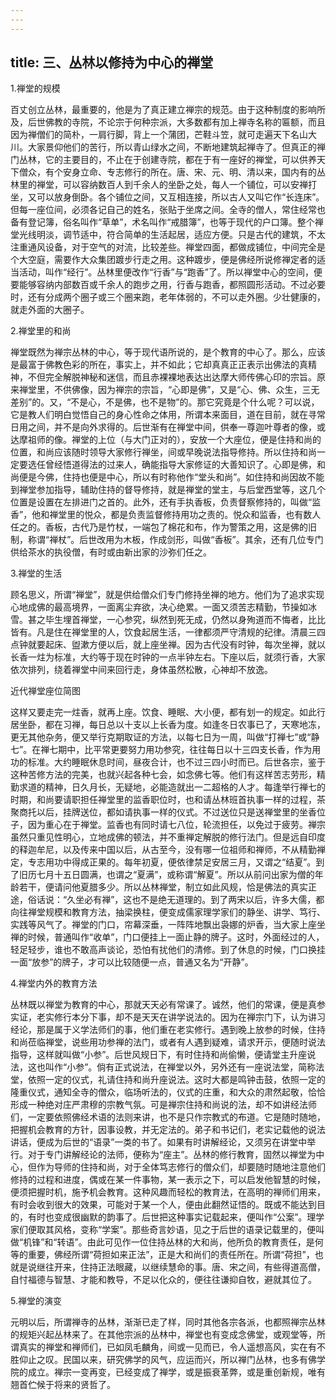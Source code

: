 ```yaml
---
---
---
```

title: 三、丛林以修持为中心的禅堂
---




1.禅堂的规模

百丈创立丛林，最重要的，他是为了真正建立禅宗的规范。由于这种制度的影响所及，后世佛教的寺院，不论宗于何种宗派，大多数都有加上禅寺名称的匾额，而且因为禅僧们的简朴，一肩行脚，背上一个蒲团，芒鞋斗笠，就可走遍天下名山大川。大家景仰他们的苦行，所以青山绿水之间，不断地建筑起禅寺了。但真正的禅门丛林，它的主要目的，不止在于创建寺院，都在于有一座好的禅堂，可以供养天下僧众，有个安身立命、专志修行的所在。唐、宋、元、明、清以来，国内有的丛林里的禅堂，可以容纳数百人到千余人的坐卧之处，每人一个铺位，可以安禅打坐，又可以放身倒卧。各个铺位之间，又互相连接，所以古人又叫它作“长连床”。但每一座位间，必须各记自己的姓名，张贴于坐席之间。全寺的僧人，常住经常也备有登记簿，俗名叫作“草单”，术名叫作“戒腊簿”，也等于现代的户口簿。整个禅堂光线明淡，调节适中，符合简单的生活起居，适应方便。只是古代的建筑，不太注重通风设备，对于空气的对流，比较差些。禅堂四面，都做成铺位，中间完全是个大空庭，需要作大众集团踱步行走之用。这种踱步，便是佛经所说修禅定者的适当活动，叫作“经行”。丛林里便改作“行香”与“跑香”了。所以禅堂中心的空间，便要能够容纳内部数百或千余人的跑步之用，行香与跑香，都照圆形活动。不过必要时，还有分成两个圈子或三个圈来跑，老年体弱的，不可以走外圈。少壮健康的，就走外面的大圈子。

2.禅堂里的和尚

禅堂既然为禅宗丛林的中心，等于现代语所说的，是个教育的中心了。那么，应该是最富于佛教色彩的所在，事实上，并不如此；它却真真正正表示出佛法的真精神，不但完全解脱神秘和迷信，而且赤裸裸地表达出达摩大师传佛心印的宗旨。原来禅堂里，不供佛像，因为禅宗的宗旨，“心即是佛”，又是“心、佛、众生，三无差别”的。又，“不是心，不是佛，也不是物”的。那它究竟是个什么呢？可以说，它是教人们明白觉悟自己的身心性命之体用，所谓本来面目，道在目前，就在寻常日用之间，并不是向外求得的。后世渐有在禅堂中间，供奉一尊迦叶尊者的像，或达摩祖师的像。禅堂的上位（与大门正对的），安放一个大座位，便是住持和尚的位置，和尚应该随时领导大家修行禅坐，间或早晚说法指导修持。所以住持和尚一定要选任曾经悟道得法的过来人，确能指导大家修证的大善知识了。心即是佛，和尚便是今佛，住持也便是中心，所以有时称他作“堂头和尚”。如住持和尚因故不能到禅堂参加指导，辅助住持的督导修持，就是禅堂的堂主，与后堂西堂等，这几个位置是设置在左排进门之首的。此外，还有手执香板，负责督察修持的，叫做“监香”，他和禅堂里的悦众，都是负责监督修持用功之责的。悦众和监香，也有数人任之的。香板，古代乃是竹杖，一端包了棉花和布，作为警策之用，这是佛的旧制，称谓“禅杖”。后世改用为木板，作成剑形，叫做“香板”。其余，还有几位专门供给茶水的执役僧，有时或由新出家的沙弥们任之。

3.禅堂的生活

顾名思义，所谓“禅堂”，就是供给僧众们专门修持坐禅的地方。他们为了追求实现心地成佛的最高境界，一面离尘弃欲，决心绝累。一面又须苦志精勤，节操如冰雪。甚之毕生埋首禅堂，一心参究，纵然到死无成，仍然以身殉道而不悔者，比比皆有。凡是住在禅堂里的人，饮食起居生活，一律都须严守清规的纪律。清晨三四点钟就要起床、盥漱方便以后，就上座坐禅。因为古代没有时钟，每次坐禅，就以长香一炷为标准，大约等于现在时钟的一点半钟左右。下座以后，就须行香，大家依次排列，绕着禅堂中间来回行走，身体虽然松散，心神却不放逸。

近代禅堂座位简图



这样又要走完一炷香，就再上座。饮食、睡眠、大小便，都有划一的规定。如此行居坐卧，都在习禅，每日总以十支以上长香为度。如逢冬日农事已了，天寒地冻，更无其他杂务，便又举行克期取证的方法，以每七日为一周，叫做“打禅七”或“静七”。在禅七期中，比平常更要努力用功参究，往往每日以十三四支长香，作为用功的标准。大约睡眠休息时间，昼夜合计，也不过三四小时而已。后世各宗，鉴于这种苦修方法的完美，也就兴起各种七会，如念佛七等。他们有这样苦志劳形，精勤求道的精神，日久月长，无疑地，必能造就出一二超格的人才。每逢举行禅七的时期，和尚要请职担任禅堂里的监香职位时，也和请丛林班首执事一样的过程，茶聚商托以后，挂牌送位，都如请执事一样的仪式。不过送位只是送禅堂里的坐香位子，因为重心在于禅堂。监香也有同时请七八位，轮流担任，以免过于疲劳。禅宗虽然只重见性明心，立地成佛的顿法，并不重禅定解脱的修行法门。但是远自印度的释迦牟尼，以及传来中国以后，从古至今，没有哪一位祖师和禅师，不从精勤禅定，专志用功中得成正果的。每年初夏，便依律禁足安居三月，又谓之“结夏”。到了旧历七月十五日圆满，也谓之“夏满”，或称谓“解夏”。所以从前问出家为僧的年龄若干，便请问他夏腊多少。所以丛林禅堂，制立如此风规，恰是佛法的真实正途，俗话说：“久坐必有禅”，这也不是绝无道理的。到了两宋以后，许多大儒，都向往禅堂规模和教育方法，抽梁换柱，便变成儒家理学家们的静坐、讲学、笃行、实践等风气了。禅堂的门口，帘幕深垂，一阵阵地飘出袅娜的炉香，当大家上座坐禅的时候，普通叫作“收单”，门口便挂上一面止静的牌子。这时，外面经过的人，轻足轻步，谁也不敢高声谈论，恐怕有扰他们的清修。到了休息的时候，门口换挂一面“放参”的牌子，才可以比较随便一点，普通又名为“开静”。

4.禅堂内外的教育方法

丛林既以禅堂为教育的中心，那就天天必有常课了。诚然，他们的常课，便是真参实证，老实修行本分下事，却不是天天在讲学说法的。因为在禅宗门下，认为讲习经论，那是属于义学法师们的事，他们重在老实修行。遇到晚上放参的时候，住持和尚莅临禅堂，说些用功参禅的法门，或者有人遇到疑难，请求开示，便随时说法指导，这样就叫做“小参”。后世风规日下，有时住持和尚偷懒，便请堂主升座说法，这也叫作“小参”。倘有正式说法，在禅堂以外，另外还有一座说法堂，简称法堂，依照一定的仪式，礼请住持和尚升座说法。这时大都是鸣钟击鼓，依照一定的隆重仪式，通知全寺的僧众，临场听法的，仪式的庄重，和大众的肃然起敬，恰恰形成一种绝对庄严肃穆的宗教气氛。可是禅宗住持和尚说的法，却不如讲经法师们，一定要依照佛经术语的法则来讲，也不是只作宗教式的布道。它是随时随地，把握机会教育的方针，因事设教，并无定法的。弟子和书记们，老实记载他的说法讲话，便成为后世的“语录”一类的书了。如果有时讲解经论，又须另在讲堂中举行。对于专门讲解经论的法师，便称为“座主”。丛林的修行教育，固然以禅堂为中心，但作为导师的住持和尚，对于全体笃志修行的僧众们，却要随时随地注意他们修持的过程和进度，偶或在某一件事物，某一表示之下，可以启发他智慧的时候，便须把握时机，施予机会教育。这种风趣而轻松的教育法，在高明的禅师们用来，有时会收到很大的效果，可能对于某一个人，便由此翻然证悟的。既或不能达到目的，有时也变成很幽默的韵事了。后世把这种事实记载起来，便叫作“公案”。理学家们便取其风格，变称“学案”。那些奇言妙语，见之于后世的语录记载里的，便叫做“机锋”和“转语”。由此可见作一位住持丛林的大和尚，他所负的教育责任，是何等的重要，佛经所谓“荷担如来正法”，正是大和尚们的责任所在。所谓“荷担”，也就是说继往开来，住持正法眼藏，以继续慧命的事。唐、宋之间，有些得道高僧，自忖福德与智慧、才能和教导，不足以化众的，便往往谦抑自牧，避就其位了。

5.禅堂的演变

元明以后，所谓禅寺的丛林，渐渐已走了样，同时其他各宗各派，也都照禅宗丛林的规矩兴起丛林来了。在其他宗派的丛林中，禅堂也有变成念佛堂，或观堂等，所谓真实的禅堂和禅师们，已如凤毛麟角，间或一见而已，令人遥想高风，实在有不胜仰止之叹。民国以来，研究佛学的风气，应运而兴，所以禅门丛林，也多有佛学院的成立。禅宗一变再变，已经变成了禅学，或是振衰革弊，或是重创新规，唯有翘首伫候于将来的贤哲了。